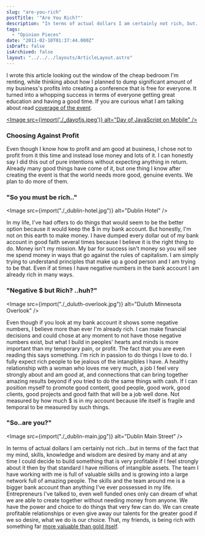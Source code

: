 ```yaml
---
slug: "are-you-rich"
postTitle: '"Are You Rich?"'
description: "In terms of actual dollars I am certainly not rich, but..."
tags:
  - "Opinion Pieces"
date: "2011-02-10T01:37:44.000Z"
isDraft: false
isArchived: false
layout: "../../../layouts/ArticleLayout.astro"
---
```



I wrote this article looking out the window of the cheap bedroom I'm renting, while thinking about how I planned to dump significant amount of my business's profits into creating a conference that is free for everyone. It turned into a whopping success in terms of everyone getting great education and having a good time. If you are curious what I am talking about read [coverage of the event](http://thenextweb.com/mobile/2011/01/31/googles-free-day-of-javascript-on-mobile/).

[<Image src={import('./\_dayofjs.jpeg')} alt="Day of JavaScript on Mobile" />](https://www.flickr.com/photos/franksvalli/5394719161)

### Choosing Against Profit

Even though I know how to profit and am good at business, I chose not to profit from it this time and instead lose money and lots of it. I can honestly say I did this out of pure intentions without expecting anything in return. Already many good things have come of it, but one thing I know after creating the event is that the world needs more good, genuine events. We plan to do more of them.

### "So you must be rich.."

<Image src={import("./_dublin-hotel.jpg")} alt="Dublin Hotel" />

In my life, I've had offers to do things that would seem to be the better option because it would keep the $ in my bank account. But honestly, I'm not on this earth to make money. I have dumped every dollar out of my bank account in good faith several times because I believe it is the right thing to do. Money isn't my mission. My bar for success isn't money so you will see me spend money in ways that go against the rules of capitalism. I am simply trying to understand principles that make up a good person and I am trying to be that. Even if at times I have negative numbers in the bank account I am already rich in many ways.

### "Negative $ but Rich? ..huh?"

<Image src={import("./_duluth-overlook.jpg")} alt="Duluth Minnesota Overlook" />

Even though if you look at my bank account it shows some negative numbers, I believe more than ever I'm already rich. I can make financial decisions and could chose at any moment to not have those negative numbers exist, but what I build in peoples' hearts and minds is more important than my temporary pain, or profit. The fact that you are even reading this says something. I'm rich in passion to do things I love to do. I fully expect rich people to be jealous of the intangibles I have. A healthy relationship with a woman who loves me very much, a job I feel very strongly about and am good at, and connections that can bring together amazing results beyond if you tried to do the same things with cash. If I can position myself to promote good content, good people, good work, good clients, good projects and good faith that will be a job well done. Not measured by how much $ is in my account because life itself is fragile and temporal to be measured by such things.

### "So..are you?"

<Image src={import("./_dublin-main.jpg")} alt="Dublin Main Street" />

In terms of actual dollars I am certainly not rich...but in terms of the fact that my mind, skills, knowledge and wisdom are desired by many and at any time I could decide to build something that is very profitable if I feel strongly about it then by that standard I have millions of intangible assets. The team I have working with me is full of valuable skills and is growing into a large network full of amazing people. The skills and the team around me is a bigger bank account than anything I've ever possessed in my life. Entrepreneurs I've talked to, even well funded ones only can dream of what we are able to create together without needing money from anyone. We have the power and choice to do things that very few can do. We can create profitable relationships or even give away our talents for the greater good if we so desire, what we do is our choice. That, my friends, is being rich with something far [more valuable than gold itself](/articles/developing-value-stronger-than-money).
